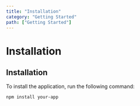 ```yaml
---
title: "Installation"
category: "Getting Started"
path: ["Getting Started"]
---
```

# Installation

## Installation

To install the application, run the following command:

<ClientComponent />
<Example01 />

```bash
npm install your-app
```